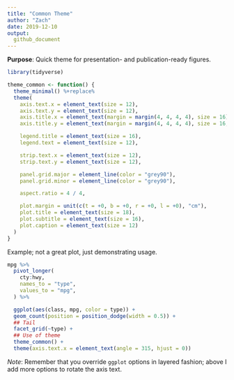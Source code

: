 ```yaml
---
title: "Common Theme"
author: "Zach"
date: 2019-12-10
output:
  github_document
---
```


**Purpose**: Quick theme for presentation- and publication-ready figures.

```r
library(tidyverse)

theme_common <- function() {
  theme_minimal() %+replace%
  theme(
    axis.text.x = element_text(size = 12),
    axis.text.y = element_text(size = 12),
    axis.title.x = element_text(margin = margin(4, 4, 4, 4), size = 16),
    axis.title.y = element_text(margin = margin(4, 4, 4, 4), size = 16, angle = 90),

    legend.title = element_text(size = 16),
    legend.text = element_text(size = 12),

    strip.text.x = element_text(size = 12),
    strip.text.y = element_text(size = 12),

    panel.grid.major = element_line(color = "grey90"),
    panel.grid.minor = element_line(color = "grey90"),

    aspect.ratio = 4 / 4,

    plot.margin = unit(c(t = +0, b = +0, r = +0, l = +0), "cm"),
    plot.title = element_text(size = 18),
    plot.subtitle = element_text(size = 16),
    plot.caption = element_text(size = 12)
  )
}
```

Example; not a great plot, just demonstrating usage.

```r
mpg %>%
  pivot_longer(
    cty:hwy,
    names_to = "type",
    values_to = "mpg",
  ) %>%

  ggplot(aes(class, mpg, color = type)) +
  geom_count(position = position_dodge(width = 0.5)) +
  ## Tail
  facet_grid(~type) +
  ## Use of theme
  theme_common() +
  theme(axis.text.x = element_text(angle = 315, hjust = 0))
```

*Note*: Remember that you override `ggplot` options in layered fashion; above I
add more options to rotate the axis text.
